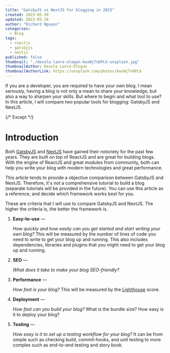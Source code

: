 ```yaml
---
title: "GatsbyJS vs NextJS for blogging in 2023"
created: 2023-05-30
updated: 2023-05-30
author: "Richard Nguyen"
categories:
  - Blog
tags:
  - reactjs
  - gatsbyjs
  - nextjs
published: false
thumbnail: "./desola-lanre-ologun-kwzWjTnDPLk-unsplash.jpg"
thumbnailAuthor: Desola Lanre-Ologun
thumbnailAuthorLink: https://unsplash.com/photos/kwzWjTnDPLk
---
```


If you are a developer, you are required to have your own blog. I mean seriously, having a blog is not only a mean to share your knowledge, but also a way to sharpen your skills. But where to begin and what tool to use? In this article, I will compare two popular tools for blogging: GatsbyJS and NextJS.

{/* Except */}

# Introduction

Both [GatsbyJS](https://www.gatsbyjs.com/) and [NextJS](https://www.gatsbyjs.com/) have gained their notoriety for the past few years. They are built on top of ReactJS and are great for building blogs. With the engine of ReactJS and great modules from community, both can help you write your blog with modern technologies and great performance.

This article tends to provide a objective comparison between GatsbyJS and NextJS. Therefore, it's not a comprehensive tutorial to build a blog (separate tutorials will be provided in the future). You can use this article as a reference, and decide which framework works best for you.

These are criteria that I will use to compare GatsbyJS and NextJS. The higher the criteria is, the better the framework is.

1. **Easy-to-use** &mdash;

   _How quickly and how easily can you get started and start writing your own blog?_ This will be measured by the number of lines of code you need to write to get your blog up and running. This also includes dependencies, libraries and plugins that you might need to get your blog up and running.

2. **SEO** &mdash;

   _What does it take to make your blog SEO-friendly?_

3. **Performance** &mdash;

   _How fast is your blog?_ This will be measured by the [Lighthouse](https://developers.google.com/web/tools/lighthouse) score.

4. **Deployment** &mdash;

   _How fast can you build your blog?_ What is the bundle size? How easy is it to deploy your blog?

5. **Testing** &mdash;

   _How easy is it to set up a testing workflow for your blog?_ It can be from simple such as checking build, commit-hooks, and unit testing to more complex such as end-to-end testing and story book.
